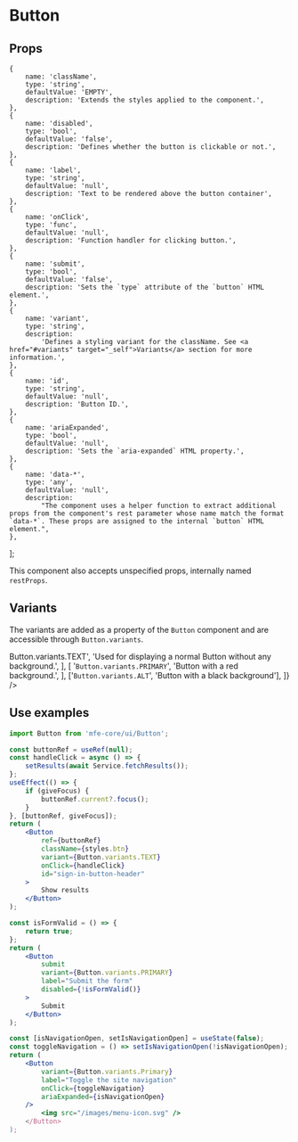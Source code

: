 
<Meta title="Components/Button/Overview" component={Button} />

# Button

## Props

    {
        name: 'className',
        type: 'string',
        defaultValue: 'EMPTY',
        description: 'Extends the styles applied to the component.',
    },
    {
        name: 'disabled',
        type: 'bool',
        defaultValue: 'false',
        description: 'Defines whether the button is clickable or not.',
    },
    {
        name: 'label',
        type: 'string',
        defaultValue: 'null',
        description: 'Text to be rendered above the button container',
    },
    {
        name: 'onClick',
        type: 'func',
        defaultValue: 'null',
        description: 'Function handler for clicking button.',
    },
    {
        name: 'submit',
        type: 'bool',
        defaultValue: 'false',
        description: 'Sets the `type` attribute of the `button` HTML element.',
    },
    {
        name: 'variant',
        type: 'string',
        description:
            'Defines a styling variant for the className. See <a href="#variants" target="_self">Variants</a> section for more information.',
    },
    {
        name: 'id',
        type: 'string',
        defaultValue: 'null',
        description: 'Button ID.',
    },
    {
        name: 'ariaExpanded',
        type: 'bool',
        defaultValue: 'null',
        description: 'Sets the `aria-expanded` HTML property.',
    },
    {
        name: 'data-*',
        type: 'any',
        defaultValue: 'null',
        description:
            "The component uses a helper function to extract additional props from the component's rest parameter whose name match the format `data-*`. These props are assigned to the internal `button` HTML element.",
    },
];

<PropsTable propsList={propsList} />

This component also accepts unspecified props, internally named `restProps`.

<div id="variants" />

## Variants

The variants are added as a property of the `Button` component and are accessible through `Button.variants`.

<Table
    headings={['Property', 'Description']}
    body={[
        [
            '<code>Button.variants.TEXT</code>',
            'Used for displaying a normal Button without any background.',
        ],
        [
            '<code>Button.variants.PRIMARY</code>',
            'Button with a red background.',
        ],
        ['<code>Button.variants.ALT</code>', 'Button with a black background'],
    ]}
/>

## Use examples

```jsx
import Button from 'mfe-core/ui/Button';

const buttonRef = useRef(null);
const handleClick = async () => {
    setResults(await Service.fetchResults());
};
useEffect(() => {
    if (giveFocus) {
        buttonRef.current?.focus();
    }
}, [buttonRef, giveFocus]);
return (
    <Button
        ref={buttonRef}
        className={styles.btn}
        variant={Button.variants.TEXT}
        onClick={handleClick}
        id="sign-in-button-header"
    >
        Show results
    </Button>
);
```

```jsx
const isFormValid = () => {
    return true;
};
return (
    <Button
        submit
        variant={Button.variants.PRIMARY}
        label="Submit the form"
        disabled={!isFormValid()}
    >
        Submit
    </Button>
);
```

```jsx
const [isNavigationOpen, setIsNavigationOpen] = useState(false);
const toggleNavigation = () => setIsNavigationOpen(!isNavigationOpen);
return (
    <Button
        variant={Button.variants.Primary}
        label="Toggle the site navigation"
        onClick={toggleNavigation}
        ariaExpanded={isNavigationOpen}
    />
        <img src="/images/menu-icon.svg" />
    </Button>
);
```
